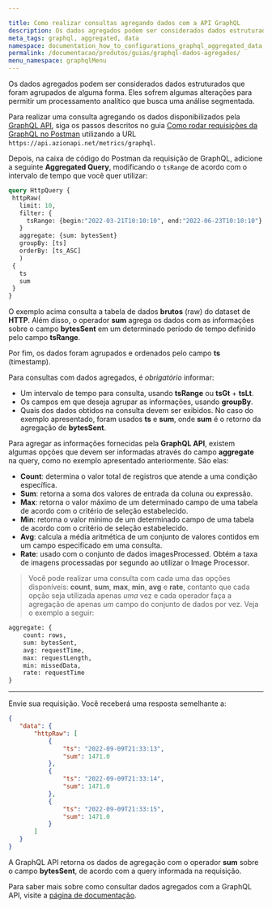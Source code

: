 ```yaml
---

title: Como realizar consultas agregando dados com a API GraphQL
description: Os dados agregados podem ser considerados dados estruturados que foram agrupados de alguma forma — eles sofrem algumas alterações para permitir um processamento analítico que busca uma análise segmentada.
meta_tags: graphql, aggregated, data
namespace: documentation_how_to_configurations_graphql_aggregated_data
permalink: /documentacao/produtos/guias/graphql-dados-agregados/
menu_namespace: graphqlMenu
---
```


Os dados agregados podem ser considerados dados estruturados que foram agrupados de alguma forma. Eles sofrem algumas alterações para permitir um processamento analítico que busca uma análise segmentada.

Para realizar uma consulta agregando os dados disponibilizados pela [GraphQL API](/pt-br/documentacao/produtos/graphql-api/visao-geral/), siga os passos descritos no guia [Como rodar requisições da GraphQL no Postman](/pt-br/documentacao/produtos/guias/consultar-graphql-postman/) utilizando a URL `https://api.azionapi.net/metrics/graphql`.

Depois, na caixa de código do Postman da requisição de GraphQL, adicione a seguinte **Aggregated Query**, modificando o `tsRange` de acordo com o intervalo de tempo que você quer utilizar:

```graphql
query HttpQuery {
 httpRaw(
   limit: 10,
   filter: {
     tsRange: {begin:"2022-03-21T10:10:10", end:"2022-06-23T10:10:10"}
   }
   aggregate: {sum: bytesSent}
   groupBy: [ts]
   orderBy: [ts_ASC]
   )
 {
   ts
   sum
 }
}
```

O exemplo acima consulta a tabela de dados **brutos** (raw) do dataset de **HTTP**. Além disso, o operador **sum** agrega os dados com as informações sobre o campo **bytesSent** em um determinado período de tempo definido pelo campo **tsRange**.

Por fim, os dados foram agrupados e ordenados pelo campo **ts** (timestamp).

Para consultas com dados agregados, é *obrigatório* informar:

- Um intervalo de tempo para consulta, usando **tsRange** ou **tsGt** + **tsLt**.
- Os campos em que deseja agrupar as informações, usando **groupBy**.
- Quais dos dados obtidos na consulta devem ser exibidos. No caso do exemplo apresentado, foram usados **ts** e **sum**, onde **sum** é o retorno da agregação de **bytesSent**.

Para agregar as informações fornecidas pela **GraphQL API**, existem algumas opções que devem ser informadas através do campo **aggregate** na query, como no exemplo apresentado anteriormente. São elas:

- **Count**: determina o valor total de registros que atende a uma condição específica.
- **Sum**: retorna a soma dos valores de entrada da coluna ou expressão.
- **Max**: retorna o valor máximo de um determinado campo de uma tabela de acordo com o critério de seleção estabelecido.
- **Min**: retorna o valor mínimo de um determinado campo de uma tabela de acordo com o critério de seleção estabelecido.
- **Avg**: calcula a média aritmética de um conjunto de valores contidos em um campo especificado em uma consulta.
- **Rate**: usado com o conjunto de dados imagesProcessed. Obtém a taxa de imagens processadas por segundo ao utilizar o Image Processor.

> Você pode realizar uma consulta com cada uma das opções disponíveis: **count**, **sum**, **max**, **min**, **avg** e **rate**, contanto que cada opção seja utilizada apenas *uma* vez e cada operador faça a agregação de apenas *um* campo do conjunto de dados por vez. Veja o exemplo a seguir:

```graphql
aggregate: {
    count: rows, 
    sum: bytesSent, 
    avg: requestTime, 
    max: requestLength,
    min: missedData,
    rate: requestTime
}
```

---

Envie sua requisição. Você receberá uma resposta semelhante a:

```json
{
   "data": {
       "httpRaw": [
           {
               "ts": "2022-09-09T21:33:13",
               "sum": 1471.0
           },
           {
               "ts": "2022-09-09T21:33:14",
               "sum": 1471.0
           },
           {
               "ts": "2022-09-09T21:33:15",
               "sum": 1471.0
           }
       ]
   }
}
```

A GraphQL API retorna os dados de agregação com o operador **sum** sobre o campo **bytesSent**, de acordo com a query informada na requisição.

Para saber mais sobre como consultar dados agregados com a GraphQL API, visite a [página de documentação](/pt-br/documentacao/produtos/graphql-api-recursos/#queries-datasets).
